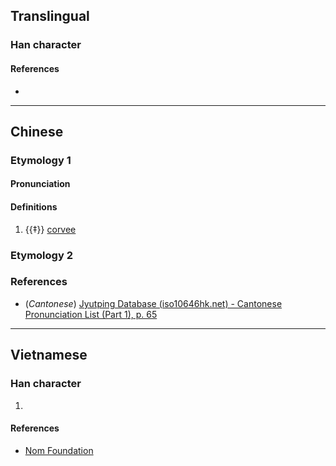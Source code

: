 {{character info/new}}
==Translingual==

===Han character===
{{Han char|rn=9|rad=人|as=07|sn=9|four=|canj=ORHG,ORMG|ids=⿰亻呈}}

====References====
* {{Han ref|kx=0103.110|dkj=00637|dj=0218.230|hdz=10162.040|uh=4FB1|ud=20401}}

----

==Chinese==
{{zh-forms}}

===Etymology 1===
====Pronunciation====
{{zh-pron
|m=chěng
|c=cing2
|mc=
|oc=
|ma=
|cat=n,v
}}

====Definitions====
{{zh-hanzi}}

# {{‡}} [[corvee]]

===Etymology 2===
{{zh-see|徎|v}}

===References===
* (''Cantonese'') [http://www.iso10646hk.net/jp/document/download.jsp Jyutping Database (iso10646hk.net) - Cantonese Pronunciation List (Part 1), p. 65]

----

==Vietnamese==

===Han character===
{{vi-hantu|[[rình]], [[xiểng]], [[xiềng]]|rs=人07}}

# {{defn|lang=vi|sort=人07}}

====References====
* [http://nomfoundation.org/common/nom_details.php?codepoint=4fb1 Nom Foundation]